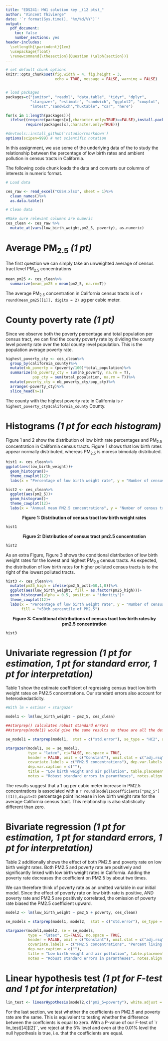 ---
title: "EDS241: HW1 solution key _(12 pts)_"
author: "Vincent Thivierge"
date: '`r format(Sys.time(), "%m/%d/%Y")`'
output: 
  pdf_document:
    toc: false
    number_sections: yes
header-includes:
  \setlength{\parindent}{1em}
  \usepackage{float}
  \renewcommand{\thesection}{Question (\alph{section})}
--- 
  
``` {r setup, echo = FALSE, message = FALSE, warning = FALSE}

# set default chunk options
knitr::opts_chunk$set(fig.width = 4, fig.height = 3, 
                      echo = TRUE, message = FALSE, warning = FALSE)


# load packages
packages=c("janitor", "readxl", "data.table", "tidyr", "dplyr",
           "stargazer", "estimatr", "sandwich", "ggplot2", "cowplot",
           "lmtest","sandwich","huxtable", "car", "here")

for(x in 1:length(packages)){
  ifelse((require(packages[x],character.only=TRUE)==FALSE),install.packages(packages[x]),
         require(packages[x],character.only=TRUE))}

#devtools::install_github('rstudio/rmarkdown')
options(scipen=999) # not scientific notation


```

In this assignment, we use some of the underlying data of the \href{https://oehha.ca.gov/calenviroscreen/report/calenviroscreen-40}{CalEnviroScreen 4.0} to study the relationship between the percentage of low birth rates and ambient pollution in census tracts in California. 

\medskip

\noindent The following code chunk loads the data and converts our columns of interests in numeric format. 

```{r , include=TRUE}

# Load data

ces_raw <- read_excel("CES4.xlsx", sheet = 1)%>%
  clean_names()%>%
  as.data.table()

# Clean data

#Make sure relevant columns are numeric
ces_clean <- ces_raw %>%
  mutate_at(vars(low_birth_weight,pm2_5, poverty), as.numeric)


```

# Average PM$_{2.5}$ _(1 pt)_

The first question we can simply take an unweighted average of census tract level PM$_{2.5}$ concentrations

```{r , include=TRUE}

mean_pm25 <- ces_clean%>%
  summarize(mean_pm25 = mean(pm2_5, na.rm=T))

```

\noindent The average PM$_{2.5}$ concentration in California census tracts is of `r round(mean_pm25[[1]], digits = 2)` ug per cubic meter.

# County poverty rate _(1 pt)_

Since we observe both the poverty percentage and total population per census tract, we can find the county poverty rate by dividing the county level poverty rate over the total county level population. This is the population \textit{weighted} average poverty rate.  

```{r , include=TRUE}

highest_poverty_cty <- ces_clean%>%
  group_by(california_county)%>%
  mutate(nb_poverty = (poverty/100)*total_population)%>%
  summarize(nb_poverty_cty = sum(nb_poverty, na.rm = T),
            pop_cty = sum(total_population, na.rm = T))%>%
  mutate(poverty_cty = nb_poverty_cty/pop_cty)%>%
  arrange(-poverty_cty)%>%
  slice_head(n=1)

```

The county with the highest poverty rate in California is `r highest_poverty_cty$california_county` County.

# Histograms _(1 pt for each histogram)_

Figure 1 and 2 show the distribution of low birth rate percentages and PM$_{2.5}$ concentration in California census tracts. Figure 1 shows that low birth rates appear normally distributed, whereas PM$_{2.5}$ is moreso bimodaly distributed.  

```{r , include=TRUE}

hist1 <- ces_clean%>%
ggplot(aes(low_birth_weight))+
  geom_histogram()+
  theme_cowplot(12)+
  labs(x = "Percentage of low birth weight rate", y = "Number of census tracts")

hist2 <- ces_clean%>%
  ggplot(aes(pm2_5))+
  geom_histogram()+
  theme_cowplot(12)+
  labs(x = "Annual mean PM2.5 concentrations", y = "Number of census tracts")

```

<center>**Figure 1: Distribution of census tract low birth weight rates**</center>
```{r , fig.width = 4, fig.height = 3, eval=TRUE, echo=FALSE}
hist1
```

\newpage

<center>**Figure 2: Distribution of census tract pm2.5 concentration**</center>
```{r , fig.width = 4, fig.height = 3, eval=TRUE, echo=FALSE}
hist2
```

As an extra Figure, Figure 3 shows the conditional distribution of low birth weight rates for the lowest and highest PM$_{2.5}$ census tracts. As expected, the distribution of low birth rates for higher polluted census tracts is to the right of the lowest polluted tracts. 

```{r , include=TRUE}

hist3 <- ces_clean%>%
  mutate(pm25_high = ifelse(pm2_5_pctl>50,1,0))%>%
  ggplot(aes(low_birth_weight, fill = as.factor(pm25_high)))+
  geom_histogram(alpha = 0.5, position = "identity")+
  theme_cowplot(12)+
  labs(x = "Percentage of low birth weight rate", y = "Number of census tracts",
       fill = ">50th percentile of PM2.5")

```

<center>**Figure 3: Conditional distributions of census tract low birth rates by pm2.5 concentration**</center>
```{r , fig.width = 6, fig.height = 3, eval=TRUE, echo=FALSE}
hist3
```

# Univariate regression _(1 pt for estimation, 1 pt for standard error, 1 pt for interpretation)_

Table 1 show the estimate coefficient of regressing census tract low birth weight rates on PM2.5 concentrations. Our standard errors also account for heteroskedasticity. 

```{r , include = TRUE, results = 'asis'}

#With lm + estimar + stargazer

model1 <- lm(low_birth_weight ~ pm2_5, ces_clean)

##starprep() calculates robust standard errors 
##starprep(model1) would give the same results as these are all the default arguments

se_model1 = starprep(model1,  stat = c("std.error"), se_type = "HC2", alpha = 0.05)

stargazer(model1, se = se_model1, 
          type = "latex", ci=FALSE, no.space = TRUE, 
          header = FALSE, omit = c("Constant"), omit.stat = c("adj.rsq","ser", "f"),
          covariate.labels = c("PM2.5 concentrations"), dep.var.labels = c("Percent low birth weight"),
          dep.var.caption = c(""),
          title = "Low birth weight and air pollution", table.placement = "H",
          notes = "Robust standard errors in parantheses", notes.align = "l")

```

The results suggest that a 1 ug per cubic meter increase in PM2.5 concentrations is associated with a `r round(model1$coefficients["pm2_5"][[1]],digit=2)` percentage point increase in low birth weight rate for the average California census tract. This relationship is also statistically different than zero.

# 

\textit{(skipped)}

# Bivariate regression _(1 pt for estimation, 1 pt for standard errors, 1 pt for interpretation)_

Table 2 additionally shows the effect of both PM2.5 and poverty rate on low birth weight rates. Both PM2.5 and poverty rate are positively and significantly linked with low birth weight rates in California. Adding the poverty rate decreases the coefficient on PM2.5 by about two times. 

\medskip

We can therefore think of poverty rate as an omitted variable in our initial model. Since the effect of poverty rate on low birth rate is positive, AND poverty rate and PM2.5 are positively correlated, the omission of poverty rate biased the PM2.5 coefficient upward.       

```{r , include = TRUE, results = 'asis'}

model2 <- lm(low_birth_weight ~ pm2_5 + poverty, ces_clean)

se_models = starprep(model1, model2,  stat = c("std.error"), se_type = "HC2", alpha = 0.05)

stargazer(model1,model2, se = se_models, 
          type = "latex", ci=FALSE, no.space = TRUE, 
          header = FALSE, omit = c("Constant"), omit.stat = c("adj.rsq","ser", "f"),
          covariate.labels = c("PM2.5 concentrations", "Percent living below two times the federal poverty level"), dep.var.labels = c("Percent low birth weight"),
          dep.var.caption = c(""),
          title = "Low birth weight and air pollution", table.placement = "H",
          notes = "Robust standard errors in parantheses", notes.align = "l")

```

# Linear hypothesis test _(1 pt for F-test and 1 pt for interpretation)_

```{r , include=TRUE}

lin_test <- linearHypothesis(model2,c("pm2_5=poverty"), white.adjust = "hc2")

```

For the last section, we test whether the coefficients on PM2.5 and poverty rate are the same. This is equivalent to testing whether the difference between the coeffcients is equal to zero. With a P-value of our F-test of `r lin_test[[4]][2]``, we reject at the 5\% level and even at the 0.01\% level the null hypothesis is true, i.e. that the coefficients are equal.

